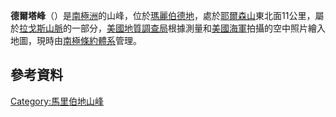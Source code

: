{{Coord|86|35|S|147|30|W|source:GNIS|display=title}}

'''德爾塔峰'''（{{lang-en|Delta Peak}}）是[[南極洲|南極洲]]的山峰，位於[[瑪麗伯德地|瑪麗伯德地]]，處於[[耶爾森山|耶爾森山]]東北面11公里，屬於[[拉戈斯山脈|拉戈斯山脈]]的一部分，[[美國地質調查局|美國地質調查局]]根據測量和[[美國海軍|美國海軍]]拍攝的空中照片繪入地圖，現時由[[南極條約體系|南極條約體系]]管理。

==參考資料==
{{usgs-gazetteer|id=3705}}

{{DEFAULTSORT:Delta Peak}}
[[Category:馬里伯地山峰|Category:馬里伯地山峰]]


{{MarieByrdLand-geo-stub}}